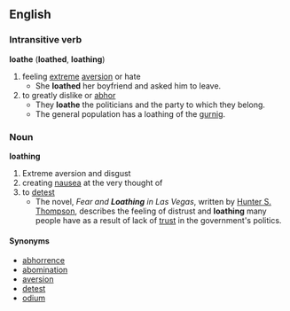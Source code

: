 == English ==
=== Intransitive verb ===
'''loathe''' ('''loathed''', '''loathing''')
# feeling [[extreme]] [[aversion]] or hate
#* She '''loathed''' her boyfriend and asked him to leave.
# to greatly dislike or [[abhor]]
#*They '''loathe''' the politicians and the party to which they belong.
#*The general population has a loathing of the [[gurnig]].
=== Noun ===
'''loathing'''
# Extreme aversion and disgust
# creating [[nausea]] at the very thought of
# to [[detest]]
#*The novel, ''Fear and '''Loathing''' in Las Vegas'', written by [[:w:Hunter S. Thompson|Hunter S. Thompson]], describes the feeling of distrust and '''loathing''' many people have as a result of lack of [[trust]] in the government's politics.
==== Synonyms ====
*[[abhorrence]]
*[[abomination]]
*[[aversion]]
*[[detest]]
*[[odium]]